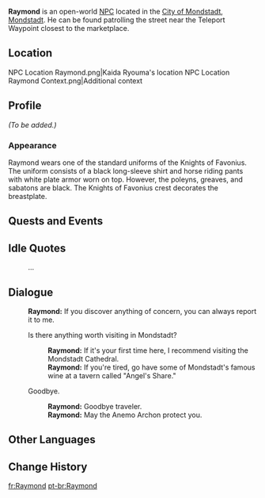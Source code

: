 {{Meta
<!-- Remove this template after adding the missing info -->
|missing_NPC_profile  = yes
}}
{{Character Infobox
|image            = NPC Raymond.png
|region           = Mondstadt
|location         = Mondstadt
|affiliation      = Knights of Favonius
|title            = Knight of Favonius
|type             = Open-World NPC
}}
'''Raymond''' is an open-world [[NPC]] located in the [[City of Mondstadt]], [[Mondstadt]]. He can be found patrolling the street near the Teleport Waypoint closest to the marketplace.

==Location==
<gallery>
NPC Location Raymond.png|Kaida Ryouma's location
NPC Location Raymond Context.png|Additional context
</gallery>

==Profile==
<!-- detailed story/lore information goes here -->
''(To be added.)''

===Appearance===
Raymond wears one of the standard uniforms of the Knights of Favonius. The uniform consists of a black long-sleeve shirt and horse riding pants with white plate armor worn on top. However, the poleyns, greaves, and sabatons are black. The Knights of Favonius crest decorates the breastplate.

==Quests and Events==
{{Quests and Events}}

==Idle Quotes==
{{Dialogue Start}}
: {{DIcon|Idle}} ...
{{Dialogue End}}

==Dialogue==
{{Dialogue Start}}
:'''Raymond:''' If you discover anything of concern, you can always report it to me.
:{{DIcon}} Is there anything worth visiting in Mondstadt?
::'''Raymond:''' If it's your first time here, I recommend visiting the Mondstadt Cathedral.
::'''Raymond:''' If you're tired, go have some of Mondstadt's famous wine at a tavern called "Angel's Share."
:{{DIcon}} Goodbye.
::'''Raymond:''' Goodbye traveler.
::'''Raymond:''' May the Anemo Archon protect you.
{{Dialogue End}}

==Other Languages==
{{Other Languages
|default_hidden = 1
|en      = Raymond
|zhs     = 雷蒙德
|zhs_rm  = Léiméngdé
|zht     = 雷蒙德
|zht_rm  = Léiméngdé
|ja      = レイモンド
|ja_rm   = Reimondo
|ko      = 레이몬드
|es      = Raymond
|fr      = Raymond
|ru      = Рэймонд
|th      = Raymond
|vi      = Raymond
|de      = Raymond
|id      = Raymond
|pt      = Raymond
|tr      = Raymond
|it      = Raymond
}}

==Change History==
{{Change History|1.0}}

[[fr:Raymond]]
[[pt-br:Raymond]]